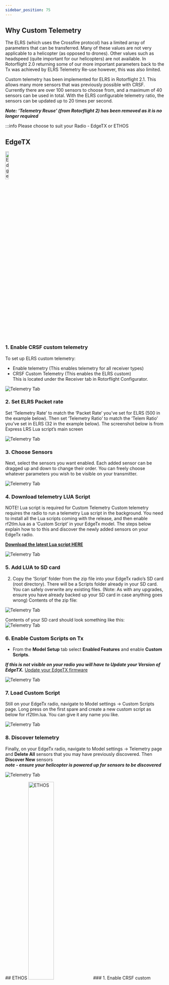 ```yaml
---
sidebar_position: 75
---
```




## Why Custom Telemetry
The ELRS (which uses the Crossfire protocol) has a limited array of parameters that can be transferred. Many of these values are not very applicable to a helicopter (as opposed to drones). Other values such as headspeed (quite important for our helicopters) are not available. In Rotorflight 2.0 returning some of our more important parameters back to the Tx was achieved by ELRS Telemetry Re-use however, this was also limited. 

Custom telemetry has been implemented for ELRS in Rotorflight 2.1. This allows many more sensors that was previously possible with CRSF. Currently there are over 100 sensors to choose from, and a maximum of 40 sensors can be used in total. With the ELRS configurable telemetry ratio, the sensors can be updated up to 20 times per second. 

***Note: ‘Telemetry Reuse’ (from Rotorflight 2) has been removed as it is no longer required***

:::info Please choose to suit your Radio - EdgeTX or ETHOS
<Tabs groupId="operating-systems">
  <TabItem value="EdgeTX" label="EdgeTX">

## EdgeTX
<img src={EdgeTX} alt="EdgeTX" width="15%"/> 


### 1. Enable CRSF custom telemetry
To set up ELRS custom telemetry:  
* Enable telemetry (This enables telemetry for all receiver types)  
* CRSF Custom Telemetry (This enables the ELRS custom)  
This is located under the Receiver tab in Rotorflight Configurator.  

![Telemetry Tab](./img/telemetry-1.png)

### 2. Set ELRS Packet rate
Set ‘Telemetry Rate’ to match the ‘Packet Rate’ you’ve set for ELRS (500 in the example below). Then set ‘Telemetry Ratio’ to match the ‘Telem Ratio’ you’ve set in ELRS (32 in the example below). The screenshot below is from Express LRS Lua script’s main screen  

![Telemetry Tab](./img/telemetry-2.png)

### 3. Choose Sensors
Next, select the sensors you want enabled. Each added sensor can be dragged up and down to change their order. You can freely choose whatever parameters you wish to be visible on your transmitter.   

![Telemetry Tab](./img/telemetry-3.png)

### 4. Download telemetry LUA Script
NOTE! Lua script is required for Custom Telemetry
Custom telemetry requires the radio to run a telemetry Lua script in the background. You need to install all the Lua scripts coming with the release, and then enable rf2tlm.lua as a ‘Custom Script’ in your EdgeTx model. The steps below explain how to to this and discover the newly added sensors on your EdgeTx radio.  

[**Download the latest Lua script HERE**](https://github.com/rotorflight/rotorflight-lua-scripts/releases)

![Telemetry Tab](./img/telemetry-4.png)

### 5. Add LUA to SD card
2. Copy the ‘Script’ folder from the zip file into your EdgeTx radio’s SD card (root directory). There will be a Scripts folder already in your SD card. You can safely overwrite any existing files. (Note: As with any upgrades, ensure you have already backed up your SD card in case anything goes wrong)
Contents of the zip file:  

![Telemetry Tab](./img/telemetry-5.png)

Contents of your SD card should look something like this:  
![Telemetry Tab](./img/telemetry-6.png)

### 6. Enable Custom Scripts on Tx
* From the **Model Setup** tab select **Enabled Features** and enable **Custom Scripts**.  

***If this is not visible on your radio you will have to Update your Version of EdgeTX.***  [Update your EdgeTX firmware](https://edgetx.org/getedgetx/)  

![Telemetry Tab](./img/telemetry-7.png)

### 7. Load Custom Script 
Still on your EdgeTx radio, navigate to Model settings -> Custom Scripts page. Long press on the first spare  and create a new custom script as below for rf2tlm.lua. You can give it any name you like.  

![Telemetry Tab](./img/telemetry-8.png)

### 8. Discover telemetry 
Finally, on your EdgeTx radio, navigate to Model settings -> Telemetry page and **Delete All** sensors that you may have previously discovered. Then **Discover New** sensors  
***note - ensure your helicopter is powered up for sensors to be discovered***  

![Telemetry Tab](./img/telemetry-9.png)

  </TabItem>
  <TabItem value="ETHOS" label="ETHOS">
  ## ETHOS
  <img src={ETHOS} alt="ETHOS" width="40%" c/>
### 1. Enable CRSF custom telemetry
To set up ELRS custom telemetry, first enable telemetry and CRSF Custom Telemetry for telemetry stream to be sent to your radio. This is located under the Receiver tab in Rotorflight Configurator.  

![Telemetry Tab](./img/telemetry-1.png)

  </TabItem>
</Tabs>

:::